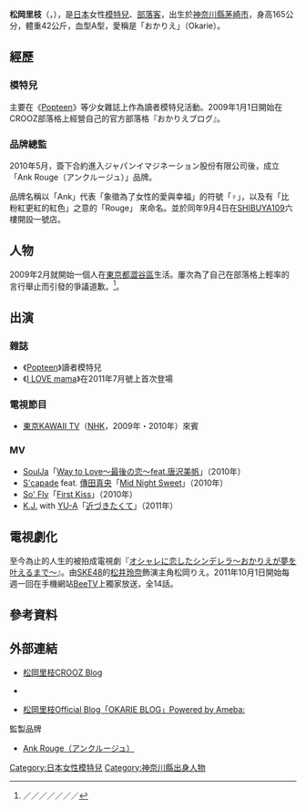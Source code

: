 {{noteTA
|G1=JP Show
}}
{{藝人
| 姓名 = 松岡里枝
| 類型 = 模特兒
| 相片 =
| 原名 = {{lang|ja|松岡 里枝<br/>（まつおか りえ）}}
| 羅馬拼音 = Matsuoka Rie
| 國籍 = {{JPN}}
| 出生日期 = {{birth_date_and_age|1989|10|23}}
| 出生地點 = 日本[[神奈川縣|神奈川縣]]
| 身高 = 
| 血型 = 
| 職業 = [[模特兒|模特兒]]
| 活躍年代 = 
| 代表作 = 
| 出道作 = 
| 經紀公司 = 
}}

'''松岡里枝'''（{{jpn|j=松岡 里枝|hg=まつおか りえ}}，{{bd|1989年|10月23日|catIdx=Matsuoka Rie}}），是[[日本|日本]]女性[[模特兒|模特兒]]、[[部落客|部落客]]，出生於[[神奈川縣|神奈川縣]][[茅崎市|茅崎市]]，身高165公分，體重42公斤，血型A型，愛稱是「おかりえ」（Okarie）。

== 經歷 ==
=== 模特兒 ===
主要在《[[Popteen|Popteen]]》等少女雜誌上作為讀者模特兒活動。2009年1月1日開始在CROOZ部落格上經營自己的官方部落格『おかりえブログ』。

=== 品牌總監 ===
2010年5月，簽下合約進入ジャパンイマジネーション股份有限公司後，成立「Ank Rouge（アンクルージュ）」品牌。

品牌名稱以「Ank」代表「象徵為了女性的愛與幸福」的符號「♀」，以及有「比粉紅更紅的紅色」之意的「Rouge」 來命名。並於同年9月4日在[[109百貨|SHIBUYA109]]六樓開設一號店。

== 人物 ==
2009年2月就開始一個人在[[東京都|東京都]][[澀谷區|澀谷區]]生活。屢次為了自己在部落格上輕率的言行舉止而引發的爭議道歉。<ref>{{cite news|url=http://blog.crooz.jp/croozrieblog/ShowArticle?no=2338|title=謝罪|accessdate=2010年12月30日|date=2010年12月30日|work=公式ブログ「おかりえブログ」|archive-date=2016年3月6日|archive-url=https://web.archive.org/web/20160306020553/http://blog.crooz.jp/croozrieblog/ShowArticle?no=2338|dead-url=no}}／{{cite news|url=http://blog.crooz.jp/croozrieblog/ShowArticle?no=2110|title=リアルファーの件。渋谷と町田の対応の件。|accessdate=2010年9月9日|date=2010年9月9日|work=公式ブログ「おかりえブログ」|archive-date=2016年3月6日|archive-url=https://web.archive.org/web/20160306012632/http://blog.crooz.jp/croozrieblog/ShowArticle?no=2110|dead-url=no}}／{{cite news|url=http://blog.crooz.jp/croozrieblog/ShowArticle?no=2187|title=ブログについて。|accessdate=2010年10月12日|date=2010年10月12日|work=公式ブログ「おかりえブログ」|archive-date=2016年3月6日|archive-url=https://web.archive.org/web/20160306012817/http://blog.crooz.jp/croozrieblog/ShowArticle?no=2187|dead-url=no}}／{{cite news|url=http://blog.crooz.jp/croozrieblog/ShowArticle?no=2202|title=『不良品』について|accessdate=2010年10月26日|date=2010年10月26日|work=公式ブログ「おかりえブログ」|archive-date=2016年3月6日|archive-url=https://web.archive.org/web/20160306020549/http://blog.crooz.jp/croozrieblog/ShowArticle?no=2202|dead-url=no}}／{{cite news|url=http://blog.crooz.jp/croozrieblog/ShowArticle?no=2213|title=コメント欄、一時閉鎖のお知らせ|accessdate=2010年11月5日|date=2010年11月5日|work=公式ブログ「おかりえブログ」}}／{{cite news|url=http://blog.crooz.jp/croozrieblog/ShowArticle?no=2214|title=コメント欄のこと。|accessdate=2010年11月6日|date=2010年11月6日|work=公式ブログ「おかりえブログ」|archive-date=2016年3月6日|archive-url=https://web.archive.org/web/20160306020602/http://blog.crooz.jp/croozrieblog/ShowArticle?no=2214|dead-url=no}}／{{cite news|url=http://blog.crooz.jp/croozrieblog/ShowArticle?no=2395|title=ブログについて…|accessdate=2011年1月30日|date=2010年1月30日|work=公式ブログ「おかりえブログ」|archive-date=2016年3月6日|archive-url=https://web.archive.org/web/20160306023254/http://blog.crooz.jp/croozrieblog/ShowArticle?no=2395|dead-url=no}}／{{cite news|url=http://blog.crooz.jp/croozrieblog/ShowArticle?no=2396|title=ありがとうございます|accessdate=2011年1月31日|date=2010年1月31日|work=公式ブログ「おかりえブログ」|archive-date=2016年3月5日|archive-url=https://web.archive.org/web/20160305203601/http://blog.crooz.jp/croozrieblog/ShowArticle?no=2396|dead-url=no}}</ref>。

== 出演 ==
=== 雜誌 ===
* 《[[Popteen|Popteen]]》讀者模特兒
* 《[[I_LOVE_mama|I LOVE mama]]》在2011年7月號上首次登場

=== 電視節目 ===
* [[東京KAWAII_TV|東京KAWAII TV]]（[[日本放送協會|NHK]]，2009年・2010年）來賓

=== MV ===
* [[SoulJa|SoulJa]]「[[Way_to_Love#SoulJa「Way_to_Love_〜最後の恋〜_feat.唐沢美帆」|Way to Love〜最後の恋〜feat.唐沢美帆]]」（2010年）
* [[S'capade|S'capade]] feat. [[傳田真央|傳田真央]]「[[Mid_Night_Sweet|Mid Night Sweet]]」（2010年）
* [[So'_Fly|So' Fly]]「[[So'_Fly單曲|First Kiss]]」（2010年）
* [[K.J.|K.J.]] with [[YU-A|YU-A]]「[[近づきたくて|近づきたくて]]」（2011年）

== 電視劇化 ==
至今為止的人生的被拍成電視劇『[[オシャレに恋したシンデレラ〜おかりえが夢を叶えるまで〜|オシャレに恋したシンデレラ〜おかりえが夢を叶えるまで〜]]』。由[[SKE48|SKE48]]的[[松井玲奈|松井玲奈]]飾演主角松岡りえ。2011年10月1日開始每週一回在手機網站[[BeeTV|BeeTV]]上獨家放送，全14話。

== 參考資料 ==
{{Reflist}}

== 外部連結 ==

* {{ja}} [http://blog.crooz.jp/croozrieblog/ 松岡里枝CROOZ Blog] {{Wayback|url=http://blog.crooz.jp/croozrieblog/ |date=20210120165057 }}
* {{Twitter|matsuokarie}}
* {{ja}} [http://ameblo.jp/rie-matsuoka/ 松岡里枝Official Blog「OKARIE BLOG」Powered by Ameba:] {{Wayback|url=http://ameblo.jp/rie-matsuoka/ |date=20170421224351 }}
;監製品牌
* [http://ankrouge.jp/?guid=ON Ank Rouge（アンクルージュ）] {{Wayback|url=http://ankrouge.jp/?guid=ON |date=20160306060552 }}

{{DEFAULTSORT:Matsuoka Rie}}
[[Category:日本女性模特兒|Category:日本女性模特兒]]
[[Category:神奈川縣出身人物|Category:神奈川縣出身人物]]